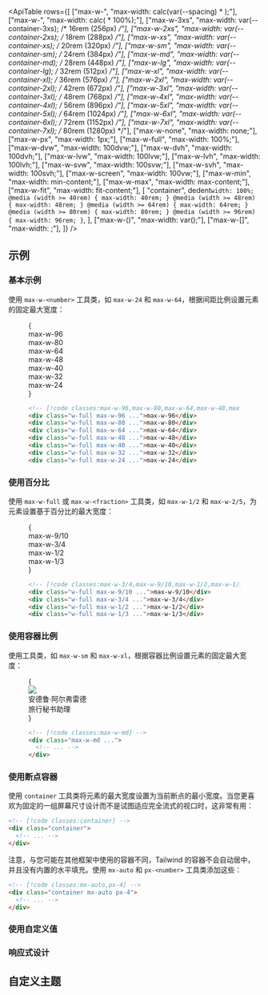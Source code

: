 

<ApiTable
  rows={[
    ["max-w-<number>", "max-width: calc(var(--spacing) * <number>);"],
    ["max-w-<fraction>", "max-width: calc(<fraction> * 100%);"],
    ["max-w-3xs", "max-width: var(--container-3xs); /* 16rem (256px) */"],
    ["max-w-2xs", "max-width: var(--container-2xs); /* 18rem (288px) */"],
    ["max-w-xs", "max-width: var(--container-xs); /* 20rem (320px) */"],
    ["max-w-sm", "max-width: var(--container-sm); /* 24rem (384px) */"],
    ["max-w-md", "max-width: var(--container-md); /* 28rem (448px) */"],
    ["max-w-lg", "max-width: var(--container-lg); /* 32rem (512px) */"],
    ["max-w-xl", "max-width: var(--container-xl); /* 36rem (576px) */"],
    ["max-w-2xl", "max-width: var(--container-2xl); /* 42rem (672px) */"],
    ["max-w-3xl", "max-width: var(--container-3xl); /* 48rem (768px) */"],
    ["max-w-4xl", "max-width: var(--container-4xl); /* 56rem (896px) */"],
    ["max-w-5xl", "max-width: var(--container-5xl); /* 64rem (1024px) */"],
    ["max-w-6xl", "max-width: var(--container-6xl); /* 72rem (1152px) */"],
    ["max-w-7xl", "max-width: var(--container-7xl); /* 80rem (1280px) */"],
    ["max-w-none", "max-width: none;"],
    ["max-w-px", "max-width: 1px;"],
    ["max-w-full", "max-width: 100%;"],
    ["max-w-dvw", "max-width: 100dvw;"],
    ["max-w-dvh", "max-width: 100dvh;"],
    ["max-w-lvw", "max-width: 100lvw;"],
    ["max-w-lvh", "max-width: 100lvh;"],
    ["max-w-svw", "max-width: 100svw;"],
    ["max-w-svh", "max-width: 100svh;"],
    ["max-w-screen", "max-width: 100vw;"],
    ["max-w-min", "max-width: min-content;"],
    ["max-w-max", "max-width: max-content;"],
    ["max-w-fit", "max-width: fit-content;"],
    [
      "container",
      dedent`
        width: 100%;
        @media (width >= 40rem) { max-width: 40rem; }
        @media (width >= 48rem) { max-width: 48rem; }
        @media (width >= 64rem) { max-width: 64rem; }
        @media (width >= 80rem) { max-width: 80rem; }
        @media (width >= 96rem) { max-width: 96rem; }
      `,
    ],
    ["max-w-(<custom-property>)", "max-width: var(<custom-property>);"],
    ["max-w-[<value>]", "max-width: <value>;"],
  ]}
/>

## 示例

### 基本示例

使用 `max-w-<number>` 工具类，如 `max-w-24` 和 `max-w-64`，根据间距比例设置元素的固定最大宽度：

<Figure hint="调整示例大小以查看预期行为">

<Example resizable>
  {
    <div className="align-start grid gap-4 text-center font-mono text-xs font-bold text-white">
      <div className="relative grid w-full rounded-lg">
        <Stripes border className="absolute inset-0 h-full rounded-lg" />
        <div className="relative max-w-96 rounded-lg bg-blue-500 px-4 py-2">max-w-96</div>
      </div>
      <div className="relative grid w-full rounded-lg">
        <Stripes border className="absolute inset-0 h-full rounded-lg" />
        <div className="relative max-w-80 rounded-lg bg-blue-500 px-4 py-2">max-w-80</div>
      </div>
      <div className="relative grid w-full rounded-lg">
        <Stripes border className="absolute inset-0 h-full rounded-lg" />
        <div className="relative max-w-64 rounded-lg bg-blue-500 px-4 py-2">max-w-64</div>
      </div>
      <div className="relative grid w-full rounded-lg">
        <Stripes border className="absolute inset-0 h-full rounded-lg" />
        <div className="relative max-w-48 rounded-lg bg-blue-500 px-4 py-2">max-w-48</div>
      </div>
      <div className="relative grid w-full rounded-lg">
        <Stripes border className="absolute inset-0 h-full rounded-lg" />
        <div className="relative max-w-40 rounded-lg bg-blue-500 px-4 py-2">max-w-40</div>
      </div>
      <div className="relative grid w-full rounded-lg">
        <Stripes border className="absolute inset-0 h-full rounded-lg" />
        <div className="relative max-w-32 rounded-lg bg-blue-500 px-4 py-2">max-w-32</div>
      </div>
      <div className="relative grid w-full rounded-lg">
        <Stripes border className="absolute inset-0 h-full rounded-lg" />
        <div className="relative max-w-24 rounded-lg bg-blue-500 px-4 py-2">max-w-24</div>
      </div>
    </div>
  }
</Example>

```html
<!-- [!code classes:max-w-96,max-w-80,max-w-64,max-w-48,max-w-40,max-w-32,max-w-24] -->
<div class="w-full max-w-96 ...">max-w-96</div>
<div class="w-full max-w-80 ...">max-w-80</div>
<div class="w-full max-w-64 ...">max-w-64</div>
<div class="w-full max-w-48 ...">max-w-48</div>
<div class="w-full max-w-40 ...">max-w-40</div>
<div class="w-full max-w-32 ...">max-w-32</div>
<div class="w-full max-w-24 ...">max-w-24</div>
```

</Figure>

### 使用百分比

使用 `max-w-full` 或 `max-w-<fraction>` 工具类，如 `max-w-1/2` 和 `max-w-2/5`，为元素设置基于百分比的最大宽度：

<Figure hint="调整示例大小以查看预期行为">

<Example resizable>
  {
    <div className="align-start grid gap-4 text-center font-mono text-xs font-bold text-white">
      <div className="relative grid w-full rounded-lg">
        <Stripes border className="absolute inset-0 h-full rounded-lg" />
        <div className="relative max-w-9/10 truncate rounded-lg bg-indigo-500 px-4 py-2 text-nowrap">max-w-9/10</div>
      </div>
      <div className="relative grid w-full rounded-lg">
        <Stripes border className="absolute inset-0 h-full rounded-lg" />
        <div className="relative max-w-3/4 truncate rounded-lg bg-indigo-500 px-4 py-2 text-nowrap">max-w-3/4</div>
      </div>
      <div className="relative grid w-full rounded-lg">
        <Stripes border className="absolute inset-0 h-full rounded-lg" />
        <div className="relative max-w-1/2 truncate rounded-lg bg-indigo-500 px-4 py-2 text-nowrap">max-w-1/2</div>
      </div>
      <div className="relative grid w-full rounded-lg">
        <Stripes border className="absolute inset-0 h-full rounded-lg" />
        <div className="relative max-w-1/3 truncate rounded-lg bg-indigo-500 px-4 py-2 text-nowrap">max-w-1/3</div>
      </div>
    </div>
  }
</Example>

```html
<!-- [!code classes:max-w-3/4,max-w-9/10,max-w-1/2,max-w-1/3] -->
<div class="w-full max-w-9/10 ...">max-w-9/10</div>
<div class="w-full max-w-3/4 ...">max-w-3/4</div>
<div class="w-full max-w-1/2 ...">max-w-1/2</div>
<div class="w-full max-w-1/3 ...">max-w-1/3</div>
```

</Figure>

### 使用容器比例

使用工具类，如 `max-w-sm` 和 `max-w-xl`，根据容器比例设置元素的固定最大宽度：

<Figure hint="调整示例大小以查看预期行为">

<Example resizable>
  {
    <div className="dark:highlight-white/5 relative mx-auto flex max-w-md items-center gap-6 overflow-hidden rounded-xl bg-white shadow-lg ring-1 ring-black/5 dark:bg-gray-800">
      <img
        className="absolute -left-6 h-28 w-28 rounded-full"
        src="https://images.unsplash.com/photo-1501196354995-cbb51c65aaea?ixlib=rb-1.2.1&ixid=MnwxMjA3fDB8MHxwaG90by1wYWdlfHx8fGVufDB8fHx8&auto=format&fit=facearea&facepad=4&w=256&h=256&q=80"
      />
      <div className="min-w-0 py-5 pr-5 pl-28">
        <div className="truncate text-sm font-medium text-gray-900 sm:text-base dark:text-gray-200">安德鲁·阿尔弗雷德</div>
        <div className="truncate text-sm leading-tight text-gray-500 sm:text-base dark:text-gray-400">
          旅行秘书助理
        </div>
      </div>
    </div>
  }
</Example>

```html
<!-- [!code classes:max-w-md] -->
<div class="max-w-md ...">
  <!-- ... -->
</div>
```

</Figure>

### 使用断点容器

使用 `container` 工具类将元素的最大宽度设置为当前断点的最小宽度。当您更喜欢为固定的一组屏幕尺寸设计而不是试图适应完全流式的视口时，这非常有用：

```html
<!-- [!code classes:container] -->
<div class="container">
  <!-- ... -->
</div>
```

注意，与您可能在其他框架中使用的容器不同，Tailwind 的容器不会自动居中，并且没有内置的水平填充。使用 `mx-auto` 和 `px-<number>` 工具类添加这些：

```html
<!-- [!code classes:mx-auto,px-4] -->
<div class="container mx-auto px-4">
  <!-- ... -->
</div>
```

### 使用自定义值

<UsingACustomValue utility="max-w" value="220px" name="最大宽度" variable="max-width" />

### 响应式设计

<ResponsiveDesign property="max-width" defaultClass="max-w-sm" featuredClass="max-w-lg" />

## 自定义主题

<CustomizingYourSpacingScale utility="max-w" />